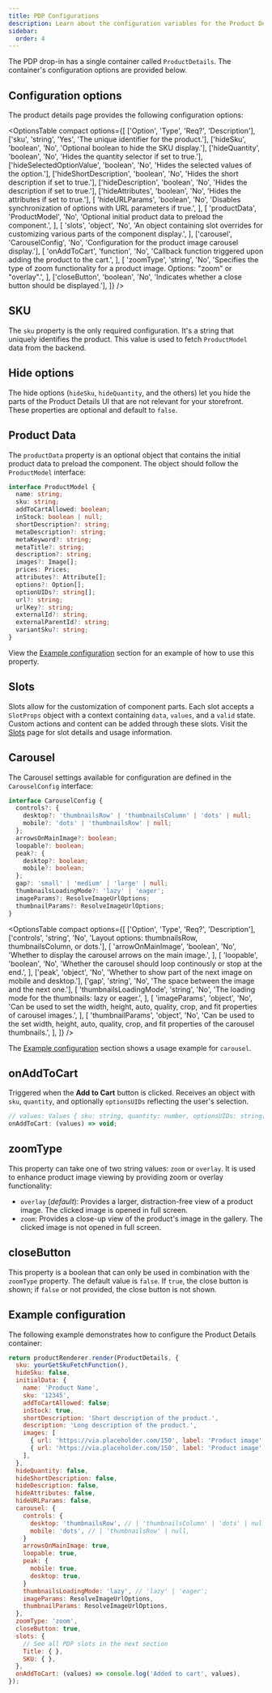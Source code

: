```yaml
---
title: PDP Configurations
description: Learn about the configuration variables for the Product Details drop-in.
sidebar:
  order: 4
---
```



The PDP drop-in has a single container called `ProductDetails`. The container's configuration options are provided below.

## Configuration options

The product details page provides the following configuration options:

<OptionsTable
  compact
  options={[
    ['Option', 'Type', 'Req?', 'Description'],
    ['sku', 'string', 'Yes', 'The unique identifier for the product.'],
    ['hideSku', 'boolean', 'No', 'Optional boolean to hide the SKU display.'],
    ['hideQuantity', 'boolean', 'No', 'Hides the quantity selector if set to true.'],
    ['hideSelectedOptionValue', 'boolean', 'No', 'Hides the selected values of the option.'],
    ['hideShortDescription', 'boolean', 'No', 'Hides the short description if set to true.'],
    ['hideDescription', 'boolean', 'No', 'Hides the description if set to true.'],
    ['hideAttributes', 'boolean', 'No', 'Hides the attributes if set to true.'],
    [
      'hideURLParams',
      'boolean',
      'No',
      'Disables synchronization of options with URL parameters if true.',
    ],
    [
      'productData',
      'ProductModel',
      'No',
      'Optional initial product data to preload the component.',
    ],
    [
      'slots',
      'object',
      'No',
      'An object containing slot overrides for customizing various parts of the component display.',
    ],
    ['carousel', 'CarouselConfig', 'No', 'Configuration for the product image carousel display.'],
    [
      'onAddToCart',
      'function',
      'No',
      'Callback function triggered upon adding the product to the cart.',
    ],
    [
      'zoomType',
      'string',
      'No',
      'Specifies the type of zoom functionality for a product image. Options: "zoom" or "overlay".',
    ],
    ['closeButton', 'boolean', 'No', 'Indicates whether a close button should be displayed.'],
  ]}
/>

## SKU

The `sku` property is the only required configuration. It's a string that uniquely identifies the product. This value is used to fetch `ProductModel` data from the backend.

## Hide options

The hide options (`hideSku`, `hideQuantity`, and the others) let you hide the parts of the Product Details UI that are not relevant for your storefront. These properties are optional and default to `false`.

## Product Data

The `productData` property is an optional object that contains the initial product data to preload the component. The object should follow the `ProductModel` interface:

```ts
interface ProductModel {
  name: string;
  sku: string;
  addToCartAllowed: boolean;
  inStock: boolean | null;
  shortDescription?: string;
  metaDescription?: string;
  metaKeyword?: string;
  metaTitle?: string;
  description?: string;
  images?: Image[];
  prices: Prices;
  attributes?: Attribute[];
  options?: Option[];
  optionUIDs?: string[];
  url?: string;
  urlKey?: string;
  externalId?: string;
  externalParentId?: string;
  variantSku?: string;
}
```

View the [Example configuration](#example-configuration) section for an example of how to use this property.

## Slots

Slots allow for the customization of component parts. Each slot accepts a `SlotProps` object with a context containing `data`, `values`, and a `valid` state. Custom actions and content can be added through these slots. Visit the [Slots](/dropins/product-details/pdp-slots/) page for slot details and usage information.

## Carousel

The Carousel settings available for configuration are defined in the `CarouselConfig` interface:

```ts
interface CarouselConfig {
  controls?: {
    desktop?: 'thumbnailsRow' | 'thumbnailsColumn' | 'dots' | null;
    mobile?: 'dots' | 'thumbnailsRow' | null;
  };
  arrowsOnMainImage?: boolean;
  loopable?: boolean;
  peak?: {
    desktop?: boolean;
    mobile?: boolean;
  };
  gap?: 'small' | 'medium' | 'large' | null;
  thumbnailsLoadingMode?: 'lazy' | 'eager';
  imageParams?: ResolveImageUrlOptions;
  thumbnailParams?: ResolveImageUrlOptions;
}
```

<OptionsTable
  compact
  options={[
    ['Option', 'Type', 'Req?', 'Description'],
    ['controls', 'string', 'No', 'Layout options: thumbnailsRow, thumbnailsColumn, or dots.'],
    [
      'arrowOnMainImage',
      'boolean',
      'No',
      'Whether to display the carousel arrows on the main image.',
    ],
    [
      'loopable',
      'boolean',
      'No',
      'Whether the carousel should loop continously or stop at the end.',
    ],
    ['peak', 'object', 'No', 'Whether to show part of the next image on mobile and desktop.'],
    ['gap', 'string', 'No', 'The space between the image and the next one.'],
    [
      'thumbnailsLoadingMode',
      'string',
      'No',
      'The loading mode for the thumbnails: lazy or eager.',
    ],
    [
      'imageParams',
      'object',
      'No',
      'Can be used to set the width, height, auto, quality, crop, and fit properties of carousel images.',
    ],
    [
      'thumbnailParams',
      'object',
      'No',
      'Can be used to the set width, height, auto, quality, crop, and fit properties of the carousel thumbnails.',
    ],
  ]}
/>

The [Example configuration](#example-configuration) section shows a usage example for `carousel`.

## onAddToCart

Triggered when the **Add to Cart** button is clicked. Receives an object with `sku`, `quantity`, and optionally `optionsUIDs` reflecting the user's selection.

```js
// values: Values { sku: string, quantity: number, optionsUIDs: string[] }
onAddToCart: (values) => void;
```

## zoomType

This property can take one of two string values: `zoom` or `overlay`. It is used to enhance product image viewing by providing zoom or overlay functionality:

- `overlay` (_default_): Provides a larger, distraction-free view of a product image. The clicked image is opened in full screen.
- `zoom`: Provides a close-up view of the product's image in the gallery. The clicked image is not opened in full screen.

## closeButton

This property is a boolean that can only be used in combination with the `zoomType` property. The default value is `false`. If `true`, the close button is shown; if `false` or not provided, the close button is not shown.

## Example configuration

The following example demonstrates how to configure the Product Details container:

```js
return productRenderer.render(ProductDetails, {
  sku: yourGetSkuFetchFunction(),
  hideSku: false,
  initialData: {
    name: 'Product Name',
    sku: '12345',
    addToCartAllowed: false;
    inStock: true,
    shortDescription: 'Short description of the product.',
    description: 'Long description of the product.',
    images: [
      { url: 'https://via.placeholder.com/150', label: 'Product image', width: 150, height: 150},
      { url: 'https://via.placeholder.com/150', label: 'Product image', width: 150, height: 150},
    ],
  },
  hideQuantity: false,
  hideShortDescription: false,
  hideDescription: false,
  hideAttributes: false,
  hideURLParams: false,
  carousel: {
    controls: {
      desktop: 'thumbnailsRow', // | 'thumbnailsColumn' | 'dots' | null,
      mobile: 'dots', // | 'thumbnailsRow' | null,
    }
    arrowsOnMainImage: true,
    loopable: true,
    peak: {
      mobile: true,
      desktop: true,
    }
    thumbnailsLoadingMode: 'lazy', // 'lazy' | 'eager';
    imageParams: ResolveImageUrlOptions,
    thumbnailParams: ResolveImageUrlOptions,
  },
  zoomType: 'zoom',
  closeButton: true,
  slots: {
    // See all PDP slots in the next section
    Title: { },
    SKU: { },
  },
  onAddToCart: (values) => console.log('Added to cart', values),
});
```
